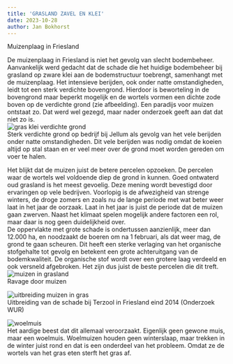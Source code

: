 ```yaml
---
title: 'GRASLAND ZAVEL EN KLEI'
date: 2023-10-28
author: Jan Bokhorst
---
```


Muizenplaag in Friesland  

De muizenplaag in Friesland is niet het gevolg van slecht bodembeheer.  
Aanvankelijk werd gedacht dat de schade die het huidige bodembeheer bij grasland op zware klei aan de bodemstructuur toebrengt, samenhangt met de muizenplaag. Het intensieve berijden, ook onder natte omstandigheden, leidt tot een sterk verdichte bovengrond. Hierdoor is beworteling in de bovengrond maar beperkt mogelijk en de wortels vormen een dichte zode boven op de verdichte grond (zie afbeelding). Een paradijs voor muizen ontstaat zo. Dat werd wel gezegd, maar nader onderzoek geeft aan dat dat niet zo is.   
![gras klei verdichte grond](../img/lossezodejellum(1)-3e43899f-1920w.jpg)   
Sterk verdichte grond op bedrijf bij Jellum als gevolg van het vele berijden onder natte omstandigheden. Dit vele berijden was nodig omdat de koeien altijd op stal staan en er veel meer over de grond moet worden gereden om voer te halen.

 

Het blijkt dat de muizen juist de betere percelen opzoeken. De percelen waar de wortels wel voldoende diep de grond in kunnen. Goed ontwaterd oud grasland is het meest gevoelig. Deze mening wordt bevestigd door ervaringen op vele bedrijven. Voorlopig is de afwezigheid van strenge winters, de droge zomers en zoals nu de lange periode met wat beter weer laat in het jaar de oorzaak. Laat in het jaar is juist de periode dat de muizen gaan zwerven. Naast het klimaat spelen mogelijk andere factoren een rol, maar daar is nog geen duidelijkheid over.  
De oppervlakte met grote schade is ondertussen aanzienlijk, meer dan 12.000 ha, en noodzaakt de boeren om na 1 februari, als dat weer mag, de grond te gaan scheuren. Dit heeft een sterke verlaging van het organische stofgehalte tot gevolg en betekent een grote achteruitgang van de bodemkwaliteit. De organische stof wordt over een grotere laag verdeeld en ook versneld afgebroken. Het zijn dus juist de beste percelen die dit treft.   
![muizen in grasland](../img/muizenfriesland(1)-1920w.jpg)   
Ravage door muizen

 

  
![uitbreiding muizen in gras](../img/87ffb4a2-a4f0-4b45-a883-bd4267ed4f6e-1920w.jpg)   
Uitbreiding van de schade bij Terzool in Friesland eind 2014 (Onderzoek WUR)

 

  
![woelmuis](../img/veldmuis(1)-1920w.jpg)   
Het aardige beest dat dit allemaal veroorzaakt. Eigenlijk geen gewone muis, maar een woelmuis. Woelmuizen houden geen winterslaap, maar trekken in de winter juist rond en dat is een onderdeel van het probleem. Omdat ze de wortels van het gras eten sterft het gras af.

 




